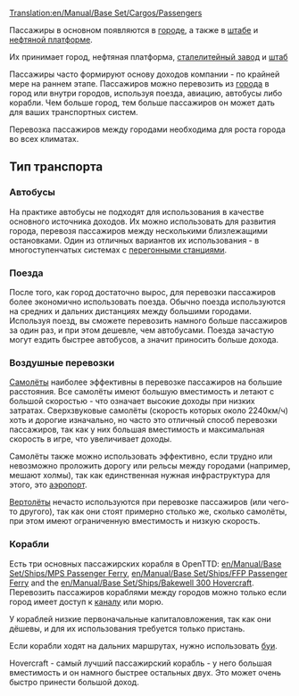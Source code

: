 [[Translation:en/Manual/Base Set/Cargos/Passengers]]

{{ru/Manual/Base Set/Cargos/Груз|
|груз=Пассажиры
|изображение=en/Manual/Base Set/Cargos/Town.png
|производит=[[ru/Manual/Город|Город]], [[ru/Manual/Base Set/Industries/Нефтяная платформа|Нефтяная платформа]], [[ru/Archive/Manual/Штаб|Штаб]]
|принимает=[[ru/Manual/Город|Город]], [[ru/Manual/Base Set/Industries/Нефтяная платформа|Нефтяная платформа]], [[ru/Manual/Base Set/Industries/Сталелитейный завод|Сталелитейный завод]], [[ru/Archive/Manual/Штаб|Штаб]]
}}
Пассажиры в основном появляются в [[ru/Manual/Город|городе]], а также в [[ru/Archive/Manual/Штаб|штабе]] и [[ru/Manual/Base Set/Industries/Нефтяная платформа|нефтяной платформе]].

Их принимает город, нефтяная платформа, [[ru/Manual/Base Set/Industries/Сталелитейный завод|сталелитейный завод]] и [[ru/Archive/Manual/Штаб|штаб]]

Пассажиры часто формируют основу доходов компании - по крайней мере на раннем этапе. Пассажиров можно перевозить из [[ru/Manual/Город|города]] в город или внутри городов, используя поезда, авиацию, автобусы либо корабли. Чем больше город, тем больше пассажиров он может дать для ваших транспортных систем.

Перевозка пассажиров между городами необходима для роста города во всех климатах.

==Тип транспорта==

===Автобусы===
На практике автобусы не подходят для использования в качестве основного источника доходов. Их можно использовать для развития города, перевозя пассажиров между несколькими близлежащими остановками. Один из отличных вариантов их использования - в многоступенчатых системах с [[ru/Manual/Перегонные станции|перегонными станциями]].

===Поезда===
После того, как город достаточно вырос, для перевозки пассажиров более экономично использовать поезда. Обычно поезда используются на средних и дальних дистанциях между большими городами. Используя поезд, вы сможете перевозить намного больше пассажиров за один раз, и при этом дешевле, чем автобусами.  Поезда зачастую могут ездить быстрее автобусов, а значит приносить больше дохода.

===Воздушные перевозки===
[[ru/Manual/Авиация|Самолёты]] наиболее эффективны в перевозке пассажиров на большие расстояния. Все самолёты имеют большую вместимость и летают с большой скоростью - что означает высокие доходы при низких затратах. Сверхзвуковые самолёты (скорость которых около 2240км/ч) хоть и дорогие изначально, но часто это отличный способ перевозки пассажиров, так как у них большая вместимость и максимальная скорость в игре, что увеличивает доходы.

Самолёты также можно использовать эффективно, если трудно или невозможно проложить дорогу или рельсы между городами (например, мешают холмы), так как единственная нужная инфраструктура для этого, это [[ru/Manual/Аэропорты|аэропорт]].

[[ru/Manual/Авиация|Вертолёты]] нечасто используются при перевозке пассажиров (или чего-то другого), так как они стоят примерно столько же, сколько самолёты, при этом имеют ограниченную вместимость и низкую скорость.

===Корабли===
Есть три основных пассажирских корабля в OpenTTD: [[en/Manual/Base Set/Ships/MPS Passenger Ferry]], [[en/Manual/Base Set/Ships/FFP Passenger Ferry]] and the [[en/Manual/Base Set/Ships/Bakewell 300 Hovercraft]]. Перевозить пассажиров кораблями между городов можно только если город имеет доступ к [[ru/Manual/Пристани|каналу]] или морю. 

У кораблей низкие первоначальные капиталовложения, так как они дёшевы, и для их использования требуется только пристань.

Если корабли ходят на дальних маршрутах, нужно использовать [[ru/Manual/Пристани|буи]].

Hovercraft - самый лучший пассажирский корабль - у него большая вместимость и он намного быстрее остальных двух. Это может очень быстро принести большой доход.